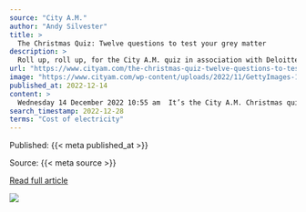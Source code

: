 ```yaml
---
source: "City A.M."
author: "Andy Silvester"
title: >
  The Christmas Quiz: Twelve questions to test your grey matter
description: >
  Roll up, roll up, for the City A.M. quiz in association with Deloitte's economics team. Twelve questions, all (just about) related to business and economics The post The Christmas Quiz: Twelve questions to test your grey matter appeared first on CityAM.
url: "https://www.cityam.com/the-christmas-quiz-twelve-questions-to-test-your-grey-matter/"
image: "https://www.cityam.com/wp-content/uploads/2022/11/GettyImages-1428658001.jpg"
published_at: 2022-12-14
content: >
  Wednesday 14 December 2022 10:55 am  It’s the City A.M. Christmas quiz!  It’s the Christmas Quiz you’ve been waiting for! Each year City A.M. publishes Deloitte’s economics team’s festive brainteaser… [+10289 chars]
search_timestamp: 2022-12-28
terms: "Cost of electricity"
---
```



Published: {{< meta published_at >}}


Source: {{< meta source >}}


[Read full article]({{< meta url >}})



![](`r rmarkdown::metadata$image[1]`)
